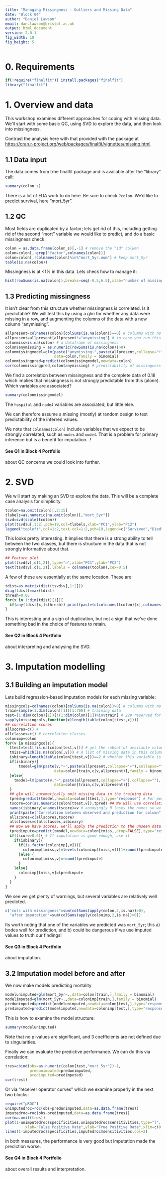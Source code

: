 ```yaml
---
title: "Managing Missingness - Outliers and Missing Data"
date: "Block 04"
author: "Daniel Lawson"
email: dan.lawson@bristol.ac.uk
output: html_document
version: 2.0.1
fig_width: 10
fig_height: 5
---
```

# 0. Requirements

```r
if(!require("finalfit")) install.packages("finalfit")
library("finalfit")
```

# 1. Overview and data

This workshop examines different approaches for coping with missing data. We'll start with some basic QC, using SVD to explore the data, and then look into missingness.

Contrast the analysis here with that provided with the package at [https://cran.r-project.org/web/packages/finalfit/vignettes/missing.html](https://cran.r-project.org/web/packages/finalfit/vignettes/missing.html). 

## 1.1 Data input

The data comes from trhe finalfit package and is available after the "library" call:
```r
summary(colon_s)
```
There is a lot of EDA work to do here. Be sure to check `?colon`. We'd like to predict survival, here "mort_5yr".

## 1.2 QC

Most fields are duplicated by a factor; lets get rid of this, including getting rid of the second "mort" variable we would like to predict, and do a basic missingness check:
```r
colon = as.data.frame(colon_s)[,-1] # remove the "id" column
colon=colon[,-grep("factor",colnames(colon))]
colon=colon[,!colnames(colon)%in%"mort_5yr.num"] # keep mort_5yr
table(is.na(colon))
```

Missingness is at <1% in this data. Lets check how to manage it:

```r
hist(rowSums(is.na(colon)),breaks=seq(-0.5,6.5),xlab="number of missing values",ylab="count")
```
## 1.3 Predicting missingness

It isn't clear from this structure whether missingness is correlated. Is it predictable? We will test this by using a glm for whether any data were missing in a row, and augmenting the columns of the data with a new column "anymissing".
```r
allpresent=colnames(colon)[colSums(is.na(colon))==0] # columns with no missingness
allpresent=allpresent[allpresent!="anymissing"] # in case you run this twice!
colonmiss=is.na(colon) # a dataframe of missingness
colon$anymissing = as.numeric(rowSums(is.na(colon))>0)
colonmissingmodel=glm(paste("anymissing~",paste(allpresent,collapse="+"),collapse=""),
                      data=colon,family = binomial)
colonmissingpred=predict(colonmissingmodel,newdata=colon)
cor(colonmissingpred,colon$anymissing) # predictability of missingness
```
We find a correlation between missingness and the complete data of 0.18 which implies that missingness is not strongly predictable from this (alone). Which variables are associated?

```r
summary(colonmissingmodel)
```
The `hospital` and `node4` variables are associated, but little else.

We can therefore assume a missing (mostly) at random design to test predictability of the inferred values.

We note that `colnames(colon)` include variables that we expect to be strongly correlated, such as `nodes` and `node4`. That is a problem for primary inference but is a benefit for imputation...!

#### See Q1 in Block 4 Portfolio

about QC concerns we could look into further.

# 2. SVD

We will start by making an SVD to explore the data. This will be a complete case analysis for simplicity.

```r
tcolon=na.omit(colon)[,2:15]
tlabels=as.numeric(na.omit(colon)[,"mort_5yr"])
tsvd=svd(scale(tcolon))
plot(tsvd$u[,1:2],pch=19,col=tlabels,xlab="PC1",ylab="PC2") 
legend("topleft",col=1:2,text.col=1:2,pch=19,legend=c("Survived","Died"))
```
This looks pretty interesting. It implies that there is a strong ability to tell between the two classes, but there is structure in the data that is not strongly informative about that.

```r
## Feature plot
plot(tsvd$v[,c(1,2)],type="n",xlab="PC1",ylab="PC2") 
text(tsvd$v[,c(1,2)],labels = colnames(tcolon),cex=0.5)
```
A few of these are essentially at the same location. These are:
```r
tdist=as.matrix(dist(tsvd$v[,1:2]))
diag(tdist)=max(tdist)
thresh=0.05
for(x in 1:dim(tdist)[1]){
  if(any(tdist[x,]<thresh)) print(paste(c(colnames(tcolon)[x],colnames(tcolon)[tdist[x,]<thresh]),collapse=","))
}
```
This is interesting and a sign of duplication, but not a sign that we've done something bad in the choice of features to retain.

#### See Q2 in Block 4 Portfolio

about interpreting and analysing the SVD.

# 3. Imputation modelling

## 3.1 Building an imputation model

Lets build regression-based imputation models for each missing variable:

```r
missingcols=colnames(colon)[colSums(is.na(colon))>0] # columns with no missingness
train=sample(1:dim(colon)[1])[1:700] # training data
test=(1:dim(colon)[1])[!(1:dim(colon)[1])%in%train] # 229 reserved for training...
sapply(missingcols,function(x)length(table(colon[ttest,x])))
## correlation scores
allscores=c() #
allclasses=c() # correlation classes
colonimp=colon
for(v in missingcols){
  ttest=test[!is.na(colon[test,v])] # get the subset of available values
  tmiss=which(is.na(colon[,v])) # A list of missing data in this column
  isbinary=length(table(colon[ttest,v]))==2 # whether this variable is a binary variable or not
  if(isbinary){
      tmodel=glm(paste(v,"~",paste(allpresent,collapse="+"),collapse=""),
                      data=colon[train,c(v,allpresent)],family = binomial)
  }else{
    tmodel=lm(paste(v,"~",paste(allpresent,collapse="+"),collapse=""),
                      data=colon[train,c(v,allpresent)]) 
  }
  ## glm will automatically omit missing data in the training data
  tpred=predict(tmodel,newdata=colon[ttest,],type="response") # For performance evaluation, predicting the test data
  tscore=cor(as.numeric(colon[ttest,v]),tpred) ## We will use correlation as a score
  names(isbinary)=names(tscore)=v # annoyingly R loses the names so we put the name on manually 
  print(paste("Correlation between observed and prediction for column",v,"=",tscore))
  allscores=c(allscores,tscore)
  allclasses=c(allclasses,isbinary)
  ## Now we have scores, we'll apply the prediction to the unseen data
  tpredimpute=predict(tmodel,newdata=colon[tmiss,,drop=FALSE],type="response") # For imputation
  if(tscore>0.6){ # If imputation is good enough, use it
    if(isbinary){
      if(is.factor(colonimp[,v])){ 
        colonimp[tmiss,v]=levels(colonimp[tmiss,v])[1+round(tpredimpute)]
      }else {
        colonimp[tmiss,v]=round(tpredimpute)
      }
    }else{
      colonimp[tmiss,v]=tpredimpute
    }
  }
}
```
We see we get plenty of warnings, but several variables are relatively well predicted.
```r
c("cols with missingness"=sum(colSums(apply(colon,2,is.na))>0),
  "after imputation"=sum(colSums(apply(colonimp,2,is.na))>0))
```

Its worth noting that one of the variables we predicted was `mort_5yr`; this a) bodes well for prediction, and b) could be dangerous if we use imputed values to truth our findings!

#### See Q3 in Block 4 Portfolio

about imputation.


## 3.2 Imputation model before and after

We now make models predicting mortality 
```r
modelunimputed=glm(mort_5yr~.,data=colon[train,],family = binomial)
modelimputed=glm(mort_5yr~.,data=colonimp[train,],family = binomial)
predunimputed=predict(modelunimputed,newdata=colon[test,],type="response") 
predimputed=predict(modelimputed,newdata=colonimp[test,],type="response") 
```

This is how to examine the model structure:
```r
summary(modelunimputed)
```
Note that no p-values are significant, and 3 coefficients are not defined due to singularities.

Finally we can evaluate the predictive performance. We can do this via correlation:
```r
tres=cbind(obs=as.numeric(colon[test,"mort_5yr"])-1,
           predunimputed=predunimputed,
           predimputed=predimputed)
cor(trest)
```

Or via "receiver operator curves" which we examine properly in the next two blocks:
```r
require("pROC")
unimputedroc=roc(obs~predunimputed,data=as.data.frame(tres))
imputedroc=roc(obs~predimputed,data=as.data.frame(tres))
cor(na.omit(tres))
plot(1-unimputedroc$specificities,unimputedroc$sensitivities,type="l",
         xlab="False Positive Rate",ylab="True Positive Rate",xlim=c(0,0.05),col=1)
lines(1-imputedroc$specificities,imputedroc$sensitivities,col=2)
```
In both measures, the performance is very good but imputation made the prediction worse.

#### See Q4 in Block 4 Portfolio

about overall results and interpretation.
